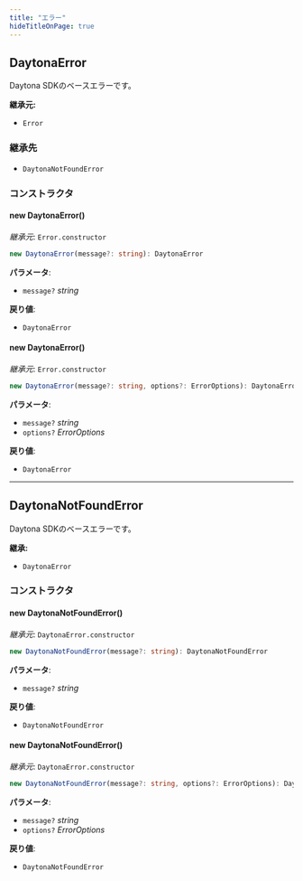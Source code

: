 ```yaml
---
title: "エラー"
hideTitleOnPage: true
---
```



## DaytonaError

Daytona SDKのベースエラーです。

**継承元:**

- `Error`

### 継承先

- `DaytonaNotFoundError`

### コンストラクタ

#### new DaytonaError()

_継承元_: `Error.constructor`

```ts
new DaytonaError(message?: string): DaytonaError
```

**パラメータ**:

- `message?` _string_

**戻り値**:

- `DaytonaError`

#### new DaytonaError()

_継承元_: `Error.constructor`

```ts
new DaytonaError(message?: string, options?: ErrorOptions): DaytonaError
```

**パラメータ**:

- `message?` _string_
- `options?` _ErrorOptions_

**戻り値**:

- `DaytonaError`

***

## DaytonaNotFoundError

Daytona SDKのベースエラーです。

**継承:**

- `DaytonaError`

### コンストラクタ

#### new DaytonaNotFoundError()

_継承元_: `DaytonaError.constructor`

```ts
new DaytonaNotFoundError(message?: string): DaytonaNotFoundError
```

**パラメータ**:

- `message?` _string_

**戻り値**:

- `DaytonaNotFoundError`

#### new DaytonaNotFoundError()

_継承元_: `DaytonaError.constructor`

```ts
new DaytonaNotFoundError(message?: string, options?: ErrorOptions): DaytonaNotFoundError
```

**パラメータ**:

- `message?` _string_
- `options?` _ErrorOptions_

**戻り値**:

- `DaytonaNotFoundError`
